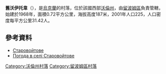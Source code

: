 {{coord|51|11|34|N|23|49|41|E|scale:30000|display=title}}

'''舊沃伊托韋'''（{{lang-uk|Старовойтове}}），是[[烏克蘭|烏克蘭]]的村落，位於該國西部[[沃倫州|沃倫州]]，由[[留波姆區|留波姆區]]負責管轄，始建於1968年，面積0.72平方公里，海拔高度187米，2001年人口225，人口密度每平方公里31.42人。

==參考資料==
* [http://gska2.rada.gov.ua/pls/z7502/A005?rdat1=20.07.2010&rf7571=4298 Старовойтове]{{dead link|date=2018年4月 |bot=InternetArchiveBot |fix-attempted=yes }}
* [http://weather.in.ua/ua/volynskaja/25021 Погода в селі Старовойтове] {{Wayback|url=http://weather.in.ua/ua/volynskaja/25021 |date=20160305112331 }}

[[Category:沃倫州村落|Category:沃倫州村落]]
[[Category:留波姆區村落|Category:留波姆區村落]]


{{Volyn-geo-stub}}